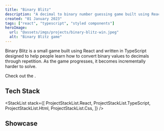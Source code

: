```yaml
---
title: "Binary Blitz"
description: "A decimal to binary number guessing game built using React and TypeScript with an Arcade theme."
created: "01 January 2023"
tags: ["react", "typescript", "styled components"]
heroImage:
  url: "@assets/imgs/projects/binary-blitz-win.jpeg"
  alt: "Binary Blitz game"
---
```



Binary Blitz is a small game built using React and written in TypeScript designed to help
people learn how to convert binary values to decimals through repetition. As the game
progresses, it becomes incrementally harder to solve.

Check out the <ExternalLink href="https://github.com/stephenlunt/binary-blitz" text="GitHub repo here" />.

## Tech Stack

<StackList
  stack={[
    ProjectStackList.React,
    ProjectStackList.TypeScript,
    ProjectStackList.Html,
    ProjectStackList.Css,
  ]}
/>

## Showcase

<RoundedImage src={bbWinImage} alt="Binary Blitz winners screen" />
<RoundedImage src={bbLossImage} alt="Binary Blitz losers screen" />
